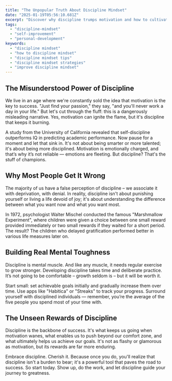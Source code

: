 ```yaml
---
title: "The Unpopular Truth About Discipline Mindset"
date: "2025-01-19T05:56:10.681Z"
excerpt: "Discover why discipline trumps motivation and how to cultivate the right mindset for success."
tags:
  - "discipline-mindset"
  - "self-improvement"
  - "personal-development"
keywords:
  - "discipline mindset"
  - "how to discipline mindset"
  - "discipline mindset tips"
  - "discipline mindset strategies"
  - "improve discipline mindset"
---
```


## The Misunderstood Power of Discipline

We live in an age where we're constantly sold the idea that motivation is the key to success. "Just find your passion," they say, "and you'll never work a day in your life." But let's cut through the fluff: this is a dangerously misleading narrative. Yes, motivation can ignite the flame, but it's discipline that keeps it burning. 

A study from the University of California revealed that self-discipline outperforms IQ in predicting academic performance. Now pause for a moment and let that sink in. It's not about being smarter or more talented; it's about being more disciplined. Motivation is emotionally charged, and that’s why it’s not reliable — emotions are fleeting. But discipline? That's the stuff of champions.

## Why Most People Get It Wrong

The majority of us have a false perception of discipline – we associate it with deprivation, with denial. In reality, discipline isn't about punishing yourself or living a life devoid of joy; it's about understanding the difference between what you want now and what you want most.

In 1972, psychologist Walter Mischel conducted the famous "Marshmallow Experiment", where children were given a choice between one small reward provided immediately or two small rewards if they waited for a short period. The result? The children who delayed gratification performed better in various life measures later on.

## Building Real Mental Toughness

Discipline is mental muscle. And like any muscle, it needs regular exercise to grow stronger. Developing discipline takes time and deliberate practice. It’s not going to be comfortable – growth seldom is – but it will be worth it.

Start small: set achievable goals initially and gradually increase them over time. Use apps like "Habitica" or "Streaks" to track your progress. Surround yourself with disciplined individuals — remember, you’re the average of the five people you spend most of your time with.

## The Unseen Rewards of Discipline

Discipline is the backbone of success. It's what keeps us going when motivation wanes, what enables us to push beyond our comfort zone, and what ultimately helps us achieve our goals. It's not as flashy or glamorous as motivation, but its rewards are far more enduring.

Embrace discipline. Cherish it. Because once you do, you'll realize that discipline isn't a burden to bear; it's a powerful tool that paves the road to success. So start today. Show up, do the work, and let discipline guide your journey to greatness.